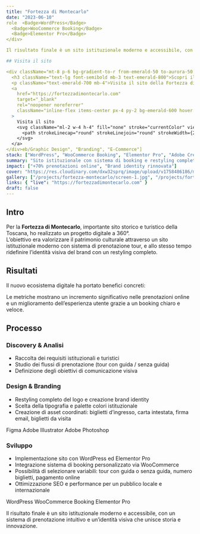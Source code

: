 ```yaml
---
title: "Fortezza di Montecarlo"
date: "2023-06-10"
role  <Badge>WordPress</Badge>
  <Badge>WooCommerce Booking</Badge>
  <Badge>Elementor Pro</Badge>
</div>

Il risultato finale è un sito istituzionale moderno e accessibile, con un sistema di prenotazione intuitivo e un'identità visiva che unisce storia e innovazione.

## Visita il sito

<div className="mt-8 p-6 bg-gradient-to-r from-emerald-50 to-aurora-50 rounded-lg border border-emerald-200">
  <h3 className="text-lg font-semibold mb-3 text-emerald-800">Scopri il progetto dal vivo</h3>
  <p className="text-emerald-700 mb-4">Visita il sito della Fortezza di Montecarlo e prenota la tua visita storica.</p>
  <a 
    href="https://fortezzadimontecarlo.com" 
    target="_blank" 
    rel="noopener noreferrer"
    className="inline-flex items-center px-4 py-2 bg-emerald-600 hover:bg-emerald-700 text-white font-medium rounded-lg transition-colors"
  >
    Visita il sito
    <svg className="ml-2 w-4 h-4" fill="none" stroke="currentColor" viewBox="0 0 24 24">
      <path strokeLinecap="round" strokeLinejoin="round" strokeWidth={2} d="M10 6H6a2 2 0 00-2 2v10a2 2 0 002 2h10a2 2 0 002-2v-4M14 4h6m0 0v6m0-6L10 14" />
    </svg>
  </a>
</div>eb/Graphic Design", "Branding", "E-Commerce"]
stack: ["WordPress", "WooCommerce Booking", "Elementor Pro", "Adobe Creative Suite"]
summary: "Sito istituzionale con sistema di booking e restyling completo del brand."
impact: ["+70% prenotazioni online", "Brand identity rinnovata"]
cover: "https://res.cloudinary.com/dxw32sprq/image/upload/v1758486186/montecarlo_v4jacg.png"
gallery: ["/projects/fortezza-montecarlo/screen-1.jpg", "/projects/fortezza-montecarlo/screen-2.jpg"]
links: { "live": "https://fortezzadimontecarlo.com" }
draft: false
---
```



## Intro

Per la **Fortezza di Montecarlo**, importante sito storico e turistico della Toscana, ho realizzato un progetto digitale a 360°.  
L’obiettivo era valorizzare il patrimonio culturale attraverso un sito istituzionale moderno con sistema di prenotazione tour, e allo stesso tempo ridefinire l’identità visiva del brand con un restyling completo.

## Risultati

Il nuovo ecosistema digitale ha portato benefici concreti:

<div className="grid grid-cols-2 md:grid-cols-4 gap-4 my-8">
  <Kpi label="Prenotazioni online" value="+70%" />
  <Kpi label="Tempo medio di prenotazione" value="-35%" />
  <Kpi label="Identità visiva" value="Rinnovata" />
  <Kpi label="Esperienza utente" value="Ottimizzata" />
</div>

Le metriche mostrano un incremento significativo nelle prenotazioni online e un miglioramento dell’esperienza utente grazie a un booking chiaro e veloce.

## Processo

### Discovery & Analisi
- Raccolta dei requisiti istituzionali e turistici
- Studio dei flussi di prenotazione (tour con guida / senza guida)
- Definizione degli obiettivi di comunicazione visiva

### Design & Branding
- Restyling completo del logo e creazione brand identity
- Scelta della tipografia e palette colori istituzionale
- Creazione di asset coordinati: biglietti d’ingresso, carta intestata, firma email, biglietti da visita

<div className="flex gap-2 mt-4">
  <Badge>Figma</Badge>
  <Badge>Adobe Illustrator</Badge>
  <Badge>Adobe Photoshop</Badge>
</div>

### Sviluppo
- Implementazione sito con WordPress ed Elementor Pro
- Integrazione sistema di booking personalizzato via WooCommerce
- Possibilità di selezionare variabili: tour con guida o senza guida, numero biglietti, pagamento online
- Ottimizzazione SEO e performance per un pubblico locale e internazionale

<div className="flex gap-2 mt-4">
  <Badge>WordPress</Badge>
  <Badge>WooCommerce Booking</Badge>
  <Badge>Elementor Pro</Badge>
</div>

Il risultato finale è un sito istituzionale moderno e accessibile, con un sistema di prenotazione intuitivo e un’identità visiva che unisce storia e innovazione.